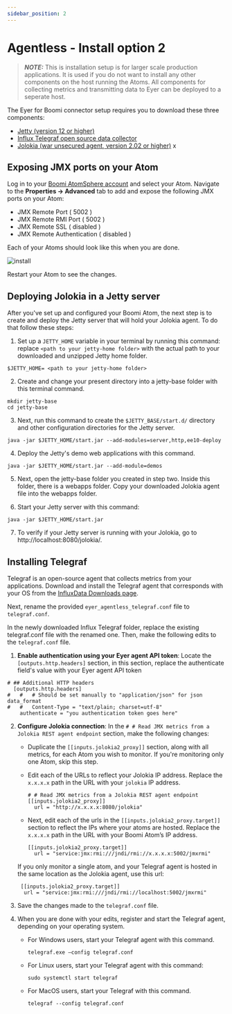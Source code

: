 ```yaml
---
sidebar_position: 2
---
```


# Agentless - Install option 2 

> **_NOTE:_** This is installation setup is for larger scale production applications. It is used if you do not want to install any other components on the host running the Atoms. All components for collecting metrics and transmitting data to Eyer can be deployed to a seperate host.

The Eyer for Boomi connector setup requires you to download these three components:

* [Jetty (version 12 or higher)](https://eclipse.dev/jetty/download.php)
* [Influx Telegraf open source data collector](https://www.influxdata.com/downloads/)
* [Jolokia (war unsecured agent, version 2.02 or higher)](https://jolokia.org/download.html)
x

## Exposing JMX ports on your Atom

Log in to your [Boomi AtomSphere account](https://platform.boomi.com/) and select your Atom. Navigate to the **Properties -> Advanced** tab to add and expose the following JMX ports on your Atom:



* JMX Remote Port ( 5002 )
* JMX Remote RMI Port ( 5002 )
* JMX Remote SSL ( disabled )
* JMX Remote Authentication ( disabled )

Each of your Atoms should look like this when you are done.



![install](./img/install.png)


Restart your Atom to see the changes.


## Deploying Jolokia in a Jetty server

After you've set up and configured your Boomi Atom, the next step is to create and deploy the Jetty server that will hold your Jolokia agent. To do that follow these steps:

1. Set up a `JETTY_HOME` variable in your terminal by running this command: replace `<path to your jetty-home folder>` with the actual path to your downloaded and unzipped Jetty home folder.

  ```
  $JETTY_HOME= <path to your jetty-home folder>
  ```

2. Create and change your present directory into a jetty-base folder with this terminal command.
  ```
  mkdir jetty-base
  cd jetty-base
  ```


3. Next, run this command to create the `$JETTY_BASE/start.d/` directory and other configuration directories for the Jetty server.
  ```
  java -jar $JETTY_HOME/start.jar --add-modules=server,http,ee10-deploy
  ```


4. Deploy the Jetty's demo web applications with this command.
  ```
  java -jar $JETTY_HOME/start.jar --add-module=demos
  ```


5. Next, open the jetty-base folder you created in step two. Inside this folder, there is a webapps folder. Copy your downloaded Jolokia agent file into the webapps folder.


6. Start your Jetty server with this command: 
  ```
  java -jar $JETTY_HOME/start.jar 

  ```


7. To verify if your Jetty server is running with your Jolokia, go to http://localhost:8080/jolokia/.



## Installing Telegraf 

Telegraf is an open-source agent that collects metrics from your applications. Download and install the Telegraf agent that corresponds with your OS from the [InfluxData Downloads page](https://portal.influxdata.com/downloads/).

Next, rename the provided `eyer_agentless_telegraf.conf` file to `telegraf.conf`. 

In the newly downloaded Influx Telegraf folder, replace the existing telegraf.conf file with the renamed one. Then, make the following edits to the `telegraf.conf` file.

1. **Enable authentication using your Eyer agent API token**: Locate the `[outputs.http.headers]` section, in this section, replace the authenticate field's value with your Eyer agent API token

  ```
  # ## Additional HTTP headers
    [outputs.http.headers]
  #   #   # Should be set manually to "application/json" for json data_format
  #   #   Content-Type = "text/plain; charset=utf-8"
      authenticate = "you authentication token goes here"

  ```
2. **Configure Jolokia connection**: In the `# # Read JMX metrics from a Jolokia REST agent endpoint` section, make the following changes:

    * Duplicate the `[[inputs.jolokia2_proxy]]` section, along with all metrics, for each Atom you wish to monitor. If you're monitoring only one Atom, skip this step.

    * Edit each of the URLs to reflect your Jolokia IP address. Replace the `x.x.x.x` path in the URL with your `jolokia` IP address.

      ```
      # # Read JMX metrics from a Jolokia REST agent endpoint
      [[inputs.jolokia2_proxy]]
        url = "http://x.x.x.x:8080/jolokia"
      ```


    * Next, edit each of the urls in the `[[inputs.jolokia2_proxy.target]]` section to reflect the IPs where your atoms are hosted. Replace the `x.x.x.x` path in the URL with your Boomi Atom’s IP address.  

      ```
      [[inputs.jolokia2_proxy.target]]
        url = "service:jmx:rmi:///jndi/rmi://x.x.x.x:5002/jmxrmi"
      ```



    If you only monitor a single atom, and your Telegraf agent is hosted in the same location as the Jolokia agent, use this url:


    ```
     [[inputs.jolokia2_proxy.target]]
      url = "service:jmx:rmi:///jndi/rmi://localhost:5002/jmxrmi"
    ```


3. Save the changes made to the `telegraf.conf` file.

4. When you are done with your edits, register and start the Telegraf agent, depending on your operating system.  

    * For Windows users, start your Telegraf agent with this command.

        ```
        telegraf.exe –config telegraf.conf
        ```


    * For Linux users, start your Telegraf agent with this command:

      ```
      sudo systemctl start telegraf
      ```
    * For MacOS users, start your Telegraf with this command.

      ```
      telegraf --config telegraf.conf
      ```


